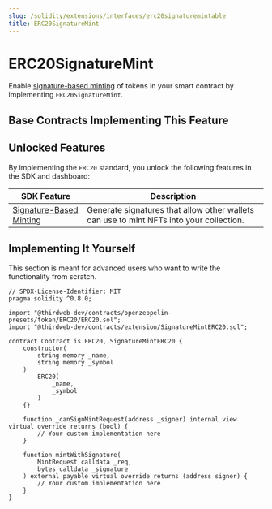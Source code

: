 ```yaml
---
slug: /solidity/extensions/interfaces/erc20signaturemintable
title: ERC20SignatureMint
---
```



# ERC20SignatureMint

Enable [signature-based minting](/sdk/advanced-features/on-demand-minting) of tokens in your smart contract by implementing `ERC20SignatureMint`.

<ViewContractCodeButton
  link="https://github.com/thirdweb-dev/contracts/blob/main/contracts/extension/SignatureMintERC20.sol"
  name="SignatureMintERC20"
/>

## Base Contracts Implementing This Feature

<div className="row" style={{ marginBottom: 24 }}>
  <div className="col col--6" style={{ padding: 8 }}>
    <QuickstartCard
      name="ERC20 Signature Mint"
      link="/solidity/base-contracts/erc-20/erc20signaturemint"
      image="/assets/icons/general.png"
    />
  </div>
  <div className="col col--6" style={{ padding: 8 }}>
    <QuickstartCard
      name="ERC20 Vote Signature Mint"
      link="/solidity/base-contracts/erc-20/erc20signaturemint-vote"
      image="/assets/icons/general.png"
    />
  </div>
</div>

## Unlocked Features

By implementing the `ERC20` standard, you unlock the following features in the SDK and dashboard:

| SDK Feature                                                                    | Description                                                                             |
| ------------------------------------------------------------------------------ | --------------------------------------------------------------------------------------- |
| [Signature-Based Minting](/sdk/interacting-with-contracts/erc721SignatureMint) | Generate signatures that allow other wallets can use to mint NFTs into your collection. |

## Implementing It Yourself

This section is meant for advanced users who want to write the functionality from scratch.

```solidity
// SPDX-License-Identifier: MIT
pragma solidity ^0.8.0;

import "@thirdweb-dev/contracts/openzeppelin-presets/token/ERC20/ERC20.sol";
import "@thirdweb-dev/contracts/extension/SignatureMintERC20.sol";

contract Contract is ERC20, SignatureMintERC20 {
    constructor(
        string memory _name,
        string memory _symbol
    )
        ERC20(
            _name,
            _symbol
        )
    {}

    function _canSignMintRequest(address _signer) internal view virtual override returns (bool) {
        // Your custom implementation here
    }

    function mintWithSignature(
        MintRequest calldata _req,
        bytes calldata _signature
    ) external payable virtual override returns (address signer) {
        // Your custom implementation here
    }
}
```
